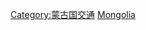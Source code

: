 {{Commonscat|Rail transport in Mongolia}}

[[Category:蒙古国交通|Category:蒙古国交通]]
[[Category:亞洲各國鐵路|Mongolia]]